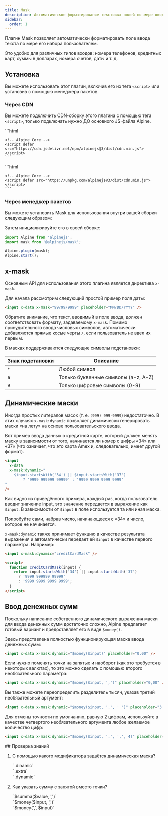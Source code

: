 ```yaml
---
title: Mask
description: Автоматическое форматирование текстовых полей по мере ввода текста с помощью плагина для Alpine.js
sidebar:
  order: 1
---
```



Плагин Mask позволяет автоматически форматировать поле ввода текста по мере его набора пользователем.

Это удобно для различных типов входов: номера телефонов, кредитных карт, суммы в долларах, номера счетов, даты и т. д.

## Установка

Вы можете использовать этот плагин, включив его из тега `<script>` или установив с помощью менеджера пакетов.

### Через CDN

Вы можете подключить CDN-сборку этого плагина с помощью тега `<script>`, только подключать нужно ДО основного JS-файла Alpine.

<Tabs>
  <TabItem label="jsDelivr CDN">
    ```html
    <!-- Mask Plugin -->
    <script defer src="https://cdn.jsdelivr.net/npm/@alpinejs/mask@3/dist/cdn.min.js"></script>

    <!-- Alpine Core -->
    <script defer src="https://cdn.jsdelivr.net/npm/alpinejs@3/dist/cdn.min.js"></script>
    ```
  </TabItem>
  <TabItem label="unpkg CDN">
    ```html
    <!-- Mask Plugin -->
    <script defer src="https://unpkg.com/@alpinejs/mask@latest/dist/cdn.min.js"></script>

    <!-- Alpine Core -->
    <script defer src="https://unpkg.com/alpinejs@3/dist/cdn.min.js"></script>
    ```
  </TabItem>
</Tabs>

### Через менеджер пакетов

Вы можете установить Mask для использования внутри вашей сборки следующим образом:

<PackageManagers pkg="@alpinejs/mask" icons={false} />

Затем инициализируйте его в своей сборке:

```js {2, 4}
import Alpine from 'alpinejs';
import mask from '@alpinejs/mask';

Alpine.plugin(mask);
Alpine.start();
```

## x-mask

Основным API для использования этого плагина является директива `x-mask`.

Для начала рассмотрим следующий простой пример поля даты:

```html live "x-mask"
<input x-data x-mask="99/99/9999" placeholder="MM/DD/YYYY" />
```

Обратите внимание, что текст, вводимый в поле ввода, должен соответствовать формату, задаваемому `x-mask`. Помимо принудительного ввода числовых символов, автоматически добавляются прямые косые черты `/`, если пользователь не ввел их первым.

В масках поддерживаются следующие символы подстановки:

| Знак подстановки | Описание                            |
| ---------------- | ----------------------------------- |
| `*`              | Любой символ                        |
| `a`              | Только буквенные символы (a-z, A-Z) |
| `9`              | Только цифровые символы (0-9)       |

## Динамические маски

Иногда простых литералов масок (т. е. `(999) 999-9999`) недостаточно. В этих случаях `x-mask:dynamic` позволяет динамически генерировать маски «на лету» на основе пользовательского ввода.

Вот пример ввода данных о кредитной карте, который должен менять маску в зависимости от того, начинается ли номер с цифры «34» или «37» (что означает, что это карта Amex и, следовательно, имеет другой формат).

```html live "x-mask:dynamic"
<input
  x-data
  x-mask:dynamic="
    $input.startsWith('34') || $input.startsWith('37')
        ? '9999 999999 99999' : '9999 9999 9999 9999'
"
/>
```

Как видно из приведённого примера, каждый раз, когда пользователь вводит значение input, это значение передается в выражение как `$input`. В зависимости от `$input` в поле используется та или иная маска.

Попробуйте сами, набрав число, начинающееся с «34» и число, которое не начинается.

`x-mask:dynamic` также принимает функцию в качестве результата выражения и автоматически передает ей `$input` в качестве первого параметра. Например:

```html "x-mask:dynamic"
<input x-mask:dynamic="creditCardMask" />

<script>
  function creditCardMask(input) {
    return input.startsWith('34') || input.startsWith('37')
      ? '9999 999999 99999'
      : '9999 9999 9999 9999';
  }
</script>
```

## Ввод денежных сумм

Поскольку написание собственного динамического выражения маски для ввода денежных сумм достаточно сложно, Alpine предлагает готовый вариант и предоставляет его в виде `$money()`.

Здесь представлена полностью функционирующая маска ввода денежных сумм:

```html live
<input x-data x-mask:dynamic="$money($input)" placeholder="0.00" />
```

Если нужно поменять точки на запятые и наоборот (как это требуется в некоторых валютах), то это можно сделать с помощью второго необязательного параметра:

```html live
<input x-data x-mask:dynamic="$money($input, ',')" placeholder="0,00" />
```

Вы также можете переопределить разделитель тысяч, указав третий необязательный аргумент:

```html live
<input x-data x-mask:dynamic="$money($input, '.', ' ')" placeholder="3 000.00" />
```

Для отмены точности по умолчанию, равную 2 цифрам, используйте в качестве четвертого необязательного аргумента любое желаемое количество цифр:

```html live
<input x-data x-mask:dynamic="$money($input, '.', ',', 4)" placeholder="0.0001" />
```

<Box icon="question-mark">
## Проверка знаний

1. С помощью какого модификатора задаётся динамическая маска?

    <MultipleChoice>
      <Option>
        `.dinamic`
      </Option>
      <Option>
        `.extra`
      </Option>
      <Option isCorrect>
        `.dynamic`
      </Option>
    </MultipleChoice>

2. Как указать сумму с запятой вместо точки?

    <MultipleChoice>
      <Option>
        `$summa($value, ',')`
      </Option>
      <Option isCorrect>
        `$money($input, ',')`
      </Option>
      <Option>
        `$money(',', $input)`
      </Option>
    </MultipleChoice>

</Box>
